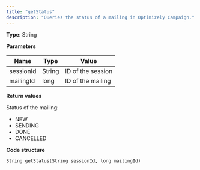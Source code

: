```yaml
---
title: "getStatus"
description: "Queries the status of a mailing in Optimizely Campaign."
---
```


**Type**: String

**Parameters**

| Name      | Type   | Value             |
| --------- | ------ | ----------------- |
| sessionId | String | ID of the session |
| mailingId | long   | ID of the mailing |

**Return values**

Status of the mailing:

* NEW
* SENDING
* DONE
* CANCELLED

**Code structure**

`String getStatus(String sessionId, long mailingId)
`